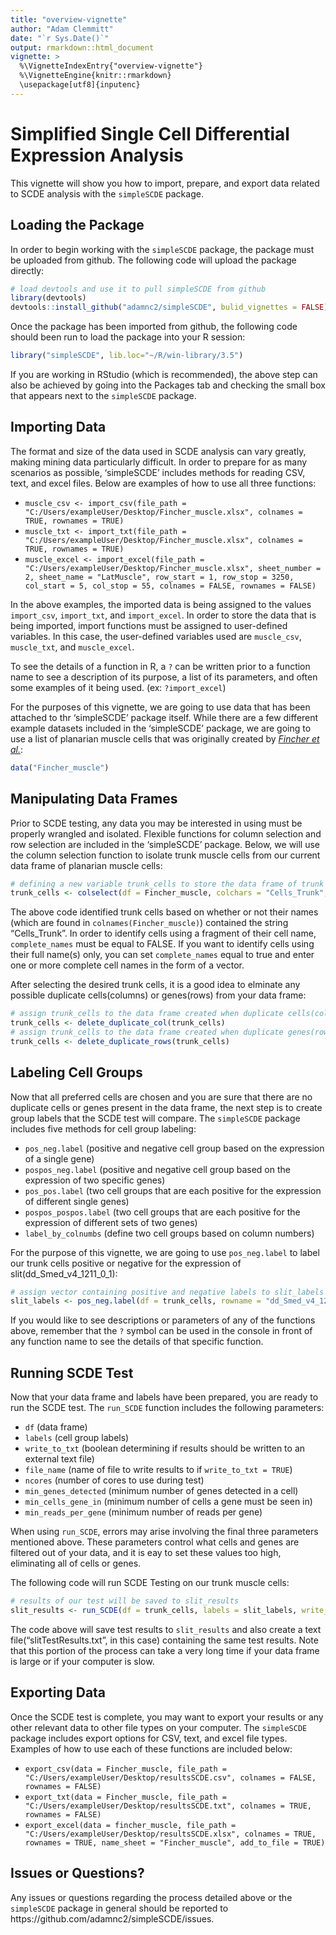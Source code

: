 ```yaml
---
title: "overview-vignette"
author: "Adam Clemmitt"
date: "`r Sys.Date()`"
output: rmarkdown::html_document
vignette: >
  %\VignetteIndexEntry{"overview-vignette"}
  %\VignetteEngine{knitr::rmarkdown}
  \usepackage[utf8]{inputenc}
---
```


Simplified Single Cell Differential Expression Analysis
=======================================================

This vignette will show you how to import, prepare, and export data related to SCDE analysis with the `simpleSCDE` package.

Loading the Package
---------------------

In order to begin working with the `simpleSCDE` package, the package must be uploaded from github. The following code will upload the package directly:

```r
# load devtools and use it to pull simpleSCDE from github
library(devtools)
devtools::install_github("adamnc2/simpleSCDE", bulid_vignettes = FALSE)
```

Once the package has been imported from github, the following code should been run to load the package into your R session:

```r
library("simpleSCDE", lib.loc="~/R/win-library/3.5")
```

If you are working in RStudio (which is recommended), the above step can also be achieved by going into the Packages tab and checking the small box that appears next to the `simpleSCDE` package.

Importing Data
--------------

The format and size of the data used in SCDE analysis can vary greatly, making mining data particularly difficult. In order to prepare for as many scenarios as possible, 'simpleSCDE' includes methods for reading CSV, text, and excel files. Below are examples of how to use all three functions:

* `muscle_csv <- import_csv(file_path = "C:/Users/exampleUser/Desktop/Fincher_muscle.xlsx", colnames = TRUE, rownames = TRUE)`
* `muscle_txt <- import_txt(file_path = "C:/Users/exampleUser/Desktop/Fincher_muscle.xlsx", colnames = TRUE, rownames = TRUE)`
* `muscle_excel <- import_excel(file_path = "C:/Users/exampleUser/Desktop/Fincher_muscle.xlsx", sheet_number = 2, sheet_name = "LatMuscle", row_start = 1, row_stop = 3250, col_start = 5, col_stop = 55, colnames = FALSE, rownames = FALSE)`

In the above examples, the imported data is being assigned to the values `import_csv`, `import_txt`, and `import_excel`. In order to store the data that is being imported, import functions must be assigned to user-defined variables. In this case, the user-defined variables used are `muscle_csv`, `muscle_txt`, and `muscle_excel`.

To see the details of a function in R, a `?` can be written prior to a function name to see a description of its purpose, a list of its parameters, and often some examples of it being used. (ex: `?import_excel`)

For the purposes of this vignette, we are going to use data that has been attached to thr 'simpleSCDE' package itself. While there are a few different example datasets included in the 'simpleSCDE' package, we are going to use a list of planarian muscle cells that was originally created by [*Fincher et al.*](https://www.ncbi.nlm.nih.gov/geo/query/acc.cgi?acc=GSE111764):

```r
data("Fincher_muscle")
```

Manipulating Data Frames
-----------------------

Prior to SCDE testing, any data you may be interested in using must be properly wrangled and isolated. Flexible functions for column selection and row selection are included in the 'simpleSCDE' package. Below, we will use the column selection function to isolate trunk muscle cells from our current data frame of planarian muscle cells:

```r
# defining a new variable trunk_cells to store the data frame of trunk muscle cells selected from all muscle cells
trunk_cells <- colselect(df = Fincher_muscle, colchars = "Cells_Trunk", complete_names = FALSE)
```

The above code identified trunk cells based on whether or not their names (which are found in `colnames(Fincher_muscle)`) contained the string "Cells_Trunk". In order to identify cells using a fragment of their cell name, `complete_names` must be equal to FALSE. If you want to identify cells using their full name(s) only, you can set `complete_names` equal to true and enter one or more complete cell names in the form of a vector.

After selecting the desired trunk cells, it is a good idea to elminate any possible duplicate cells(columns) or genes(rows) from your data frame:

```r
# assign trunk_cells to the data frame created when duplicate cells(columns) are deleted from trunk_cells
trunk_cells <- delete_duplicate_col(trunk_cells)
# assign trunk_cells to the data frame created when duplicate genes(rows) are deleted from trunk_cells
trunk_cells <- delete_duplicate_rows(trunk_cells)
```

Labeling Cell Groups
--------------------

Now that all preferred cells are chosen and you are sure that there are no duplicate cells or genes present in the data frame, the next step is to create group labels that the SCDE test will compare. The `simpleSCDE` package includes five methods for cell group labeling:

* `pos_neg.label` (positive and negative cell group based on the expression of a single gene)
* `pospos_neg.label` (positive and negative cell group based on the expression of two specific genes)
* `pos_pos.label` (two cell groups that are each positive for the expression of different single genes)
* `pospos_pospos.label` (two cell groups that are each positive for the expression of different sets of two genes)
* `label_by_colnumbs` (define two cell groups based on column numbers)

For the purpose of this vignette, we are going to use `pos_neg.label` to label our trunk cells positive or negative for the expression of slit(dd_Smed_v4_1211_0_1):

```r
# assign vector containing positive and negative labels to slit_labels
slit_labels <- pos_neg.label(df = trunk_cells, rowname = "dd_Smed_v4_12111_0_1", x = 5, x.limit = 0, posname = "slit_positive", negname = "slit_negative")
```

If you would like to see descriptions or parameters of any of the functions above, remember that the `?` symbol can be used in the console in front of any function name to see the details of that specific function.

Running SCDE Test
-----------------

Now that your data frame and labels have been prepared, you are ready to run the SCDE test. The `run_SCDE` function includes the following parameters:

* `df` (data frame)
* `labels` (cell group labels)
* `write_to_txt` (boolean determining if results should be written to an external text file)
* `file_name` (name of file to write results to if `write_to_txt = TRUE`)
* `ncores` (number of cores to use during test)
* `min_genes_detected` (minimum number of genes detected in a cell)
* `min_cells_gene_in` (minimum number of cells a gene must be seen in)
* `min_reads_per_gene` (minimum number of reads per gene)

When using `run_SCDE`, errors may arise involving the final three parameters mentioned above. These parameters control what cells and genes are filtered out of your data, and it is eay to set these values too high, eliminating all of cells or genes.

The following code will run SCDE Testing on our trunk muscle cells:

```r
# results of our test will be saved to slit_results
slit_results <- run_SCDE(df = trunk_cells, labels = slit_labels, write_to_txt = TRUE, file_name = "slitTestResults.txt", min_genes_detected = 5, min_cells_gene_in = 1, min_reads_per_gene = 1)
```

The code above will save test results to `slit_results` and also create a text file("slitTestResults.txt", in this case) containing the same test results. Note that this portion of the process can take a very long time if your data frame is large or if your computer is slow.

Exporting Data
--------------

Once the SCDE test is complete, you may want to export your results or any other relevant data to other file types on your computer. The `simpleSCDE` package includes export options for CSV, text, and excel file types. Examples of how to use each of these functions are included below:


* `export_csv(data = Fincher_muscle, file_path = "C:/Users/exampleUser/Desktop/resultsSCDE.csv", colnames = FALSE, rownames = FALSE)`
* `export_txt(data = Fincher_muscle, file_path = "C:/Users/exampleUser/Desktop/resultsSCDE.txt", colnames = TRUE, rownames = FALSE)`
* `export_excel(data = fincher_muscle, file_path = "C:/Users/exampleUser/Desktop/resultsSCDE.xlsx", colnames = TRUE, rownames = TRUE, name_sheet = "Fincher_muscle", add_to_file = TRUE)`


Issues or Questions?
--------------------

Any issues or questions regarding the process detailed above or the `simpleSCDE` package in general should be reported to https://github.com/adamnc2/simpleSCDE/issues. 



